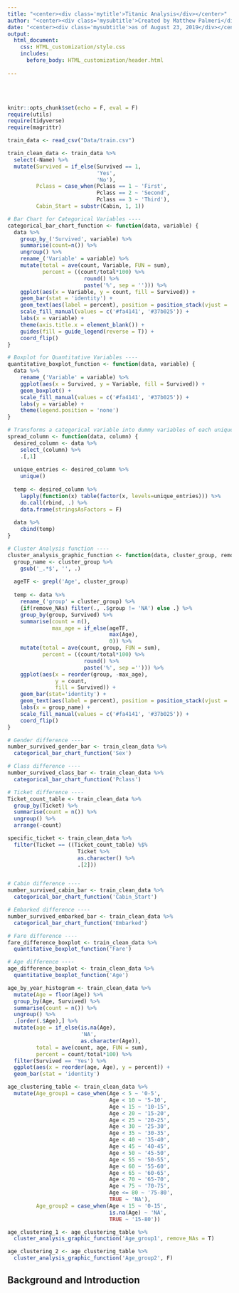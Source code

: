 ```yaml
---
title: "<center><div class='mytitle'>Titanic Analysis</div></center>"
author: "<center><div class='mysubtitle'>Created by Matthew Palmeri</div></center>"
date: "<center><div class='mysubtitle'>as of August 23, 2019</div></center>"
output: 
  html_document:
    css: HTML_customization/style.css
    includes:
      before_body: HTML_customization/header.html
    
---
```


<br><br>

<div class = "mycontent">

```r
knitr::opts_chunk$set(echo = F, eval = F)
require(utils)
require(tidyverse)
require(magrittr)
```


```r
train_data <- read_csv("Data/train.csv")

train_clean_data <- train_data %>%
  select(-Name) %>%
  mutate(Survived = if_else(Survived == 1,
                            'Yes',
                            'No'),
         Pclass = case_when(Pclass == 1 ~ 'First',
                            Pclass == 2 ~ 'Second',
                            Pclass == 3 ~ 'Third'),
         Cabin_Start = substr(Cabin, 1, 1))
```


```r
# Bar Chart for Categorical Variables ----
categorical_bar_chart_function <- function(data, variable) {
  data %>%
    group_by_('Survived', variable) %>%
    summarise(count=n()) %>%
    ungroup() %>%
    rename_('Variable' = variable) %>%
    mutate(total = ave(count, Variable, FUN = sum),
           percent = ((count/total*100) %>%
                        round() %>%
                        paste('%', sep = ''))) %>%
    ggplot(aes(x = Variable, y = count, fill = Survived)) +
    geom_bar(stat = 'identity') +
    geom_text(aes(label = percent), position = position_stack(vjust = .5)) +
    scale_fill_manual(values = c('#fa4141', '#37b025')) +
    labs(x = variable) +
    theme(axis.title.x = element_blank()) +
    guides(fill = guide_legend(reverse = T)) +
    coord_flip()
}

# Boxplot for Quantitative Variables ----
quantitative_boxplot_function <- function(data, variable) {
  data %>%
    rename_('Variable' = variable) %>%
    ggplot(aes(x = Survived, y = Variable, fill = Survived)) +
    geom_boxplot() +
    scale_fill_manual(values = c('#fa4141', '#37b025')) +
    labs(y = variable) +
    theme(legend.position = 'none')
}

# Transforms a categorical variable into dummy variables of each unique entry ----
spread_column <- function(data, column) {
  desired_column <- data %>%
    select_(column) %>%
    .[,1]
  
  unique_entries <- desired_column %>%
    unique()
  
  temp <- desired_column %>%
    lapply(function(x) table(factor(x, levels=unique_entries))) %>%
    do.call(rbind, .) %>%
    data.frame(stringsAsFactors = F)
  
  data %>%
    cbind(temp)
}

# Cluster Analysis function ----
cluster_analysis_graphic_function <- function(data, cluster_group, remove_NAs) {
  group_name <- cluster_group %>%
    gsub('_.*$', '', .)
  
  ageTF <- grepl('Age', cluster_group)
  
  temp <- data %>%
    rename_('group' = cluster_group) %>%
    {if(remove_NAs) filter(., .$group != 'NA') else .} %>%
    group_by(group, Survived) %>%
    summarise(count = n(),
              max_age = if_else(ageTF,
                                max(Age),
                                0)) %>%
    mutate(total = ave(count, group, FUN = sum),
           percent = ((count/total*100) %>%
                        round() %>%
                        paste('%', sep =''))) %>%
    ggplot(aes(x = reorder(group, -max_age), 
               y = count,
               fill = Survived)) +
    geom_bar(stat='identity') +
    geom_text(aes(label = percent), position = position_stack(vjust = .5)) +
    labs(x = group_name) +
    scale_fill_manual(values = c('#fa4141', '#37b025')) +
    coord_flip()
}
```


```r
# Gender difference ----
number_survived_gender_bar <- train_clean_data %>%
  categorical_bar_chart_function('Sex')

# Class difference ----
number_survived_class_bar <- train_clean_data %>%
  categorical_bar_chart_function('Pclass')

# Ticket difference ----
Ticket_count_table <- train_clean_data %>%
  group_by(Ticket) %>%
  summarise(count = n()) %>%
  ungroup() %>%
  arrange(-count)

specific_ticket <- train_clean_data %>%
  filter(Ticket == ((Ticket_count_table) %$%
                      Ticket %>%
                      as.character() %>%
                      .[2]))


# Cabin difference ----
number_survived_cabin_bar <- train_clean_data %>%
  categorical_bar_chart_function('Cabin_Start')

# Embarked difference ----
number_survived_embarked_bar <- train_clean_data %>%
  categorical_bar_chart_function('Embarked')
```


```r
# Fare difference ----
fare_difference_boxplot <- train_clean_data %>%
  quantitative_boxplot_function('Fare')

# Age difference ----
age_difference_boxplot <- train_clean_data %>%
  quantitative_boxplot_function('Age')

age_by_year_histogram <- train_clean_data %>%
  mutate(Age = floor(Age)) %>%
  group_by(Age, Survived) %>%
  summarise(count = n()) %>%
  ungroup() %>%
  .[order(.$Age),] %>%
  mutate(age = if_else(is.na(Age),
                       'NA',
                       as.character(Age)),
         total = ave(count, age, FUN = sum),
         percent = count/total*100) %>%
  filter(Survived == 'Yes') %>%
  ggplot(aes(x = reorder(age, Age), y = percent)) +
  geom_bar(stat = 'identity')

age_clustering_table <- train_clean_data %>%
  mutate(Age_group1 = case_when(Age < 5 ~ '0-5',
                                Age < 10 ~ '5-10',
                                Age < 15 ~ '10-15',
                                Age < 20 ~ '15-20',
                                Age < 25 ~ '20-25',
                                Age < 30 ~ '25-30',
                                Age < 35 ~ '30-35',
                                Age < 40 ~ '35-40',
                                Age < 45 ~ '40-45',
                                Age < 50 ~ '45-50',
                                Age < 55 ~ '50-55',
                                Age < 60 ~ '55-60',
                                Age < 65 ~ '60-65',
                                Age < 70 ~ '65-70',
                                Age < 75 ~ '70-75',
                                Age <= 80 ~ '75-80',
                                TRUE ~ 'NA'),
         Age_group2 = case_when(Age < 15 ~ '0-15',
                                is.na(Age) ~ 'NA',
                                TRUE ~ '15-80'))

age_clustering_1 <- age_clustering_table %>%
  cluster_analysis_graphic_function('Age_group1', remove_NAs = T)

age_clustering_2 <- age_clustering_table %>%
  cluster_analysis_graphic_function('Age_group2', F)
```


## Background and Introduction



</div>


















